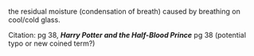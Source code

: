 the residual moisture (condensation of breath) caused by breathing on cool/cold glass.

Citation: pg 38, '''''Harry Potter and the Half-Blood Prince''''' pg 38 (potential typo or new coined term?)